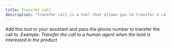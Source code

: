 ```yaml
---
title: Transfer call
description: "Transfer call is a tool that allows you to transfer a call to another phone number."
---
```


Add this tool to your assistant and pass the phone number to transfer the call to.
_Example: Transfer the call to a human agent when the lead is interested in the product_
